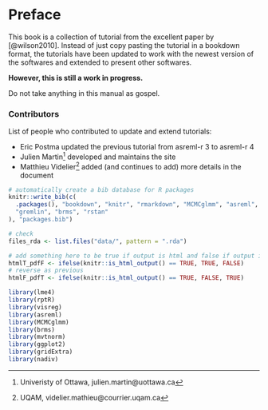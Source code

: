# Preface {-}

This book is a collection of tutorial from the excellent paper by [@wilson2010].
Instead of just copy pasting the tutorial in a bookdown format, the tutorials have been updated to work with the newest version of the softwares and extended to present other softwares.

**However, this is still a work in progress.**

::: {.callout-warning}
Do not take anything in this manual as gospel.
:::

### Contributors {-}

List of people who contributed to update and extend tutorials:

- Eric Postma updated the previous tutorial from asreml-r 3 to asreml-r 4
- Julien Martin^[Univeristy of Ottawa, julien.martin@uottawa.ca] developed and maintains the site
- Matthieu Videlier^[UQAM, videlier.mathieu@courrier.uqam.ca] added (and continues to add) more details in the document

```r
# automatically create a bib database for R packages
knitr::write_bib(c(
  .packages(), "bookdown", "knitr", "rmarkdown", "MCMCglmm", "asreml",
  "gremlin", "brms", "rstan"
), "packages.bib")

# check
files_rda <- list.files("data/", pattern = ".rda")

# add something here to be true if output is html and false if output is pdf
htmlT_pdfF <- ifelse(knitr::is_html_output() == TRUE, TRUE, FALSE)
# reverse as previous
htmlF_pdfT <- ifelse(knitr::is_html_output() == TRUE, FALSE, TRUE)

library(lme4)
library(rptR)
library(visreg)
library(asreml)
library(MCMCglmm)
library(brms)
library(mvtnorm)
library(ggplot2)
library(gridExtra)
library(nadiv)
```

